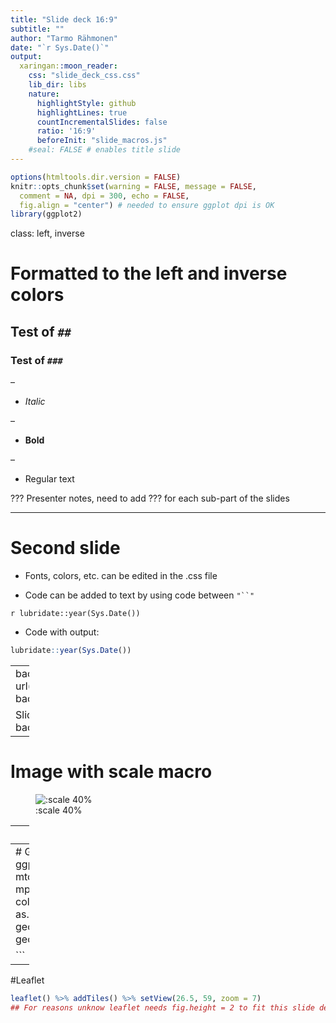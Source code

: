 ---
title: "Slide deck 16:9"
subtitle: ""
author: "Tarmo Rähmonen"
date: "`r Sys.Date()`"
output:
  xaringan::moon_reader:
    css: "slide_deck_css.css"
    lib_dir: libs
    nature:
      highlightStyle: github
      highlightLines: true
      countIncrementalSlides: false
      ratio: '16:9'
      beforeInit: "slide_macros.js"
    #seal: FALSE # enables title slide
---

```{r setup, include=FALSE}
options(htmltools.dir.version = FALSE)
knitr::opts_chunk$set(warning = FALSE, message = FALSE, 
  comment = NA, dpi = 300, echo = FALSE,
  fig.align = "center") # needed to ensure ggplot dpi is OK
library(ggplot2)
```


class: left, inverse

# Formatted to the left and inverse colors 
## Test of `##`
### Test of `###`

--

- *Italic*

--

- **Bold**

--

- Regular text

???
Presenter notes, need to add ??? for each sub-part of the slides 

---

# Second slide

- Fonts, colors, etc. can be edited in the .css file

- Code can be added to text by using code between ` "``" `

`r lubridate::year(Sys.Date())`

- Code with output:
``` {r example_lubridate}
lubridate::year(Sys.Date())

```
---
background-image: url("base_images/background.jpg")
background-size: contain

Slide without heading and has background image


---


# Image with scale macro
![:scale 40%](base_images/background.jpg)


---
# Links

---
# GGplot
``` {r example_ggplot, out.width = "80%", fig.height = 4, include = TRUE}
ggplot(data = mtcars, aes(x = mpg, y = qsec, color = as.factor(cyl)))+
  geom_point()+ geom_smooth()

```

---
#Leaflet
``` {r example_leaflet, out.width='80%', fig.height=1.5, eval=require('leaflet')}
leaflet() %>% addTiles() %>% setView(26.5, 59, zoom = 7)
## For reasons unknow leaflet needs fig.height = 2 to fit this slide deck and 1.5 with heading
```


